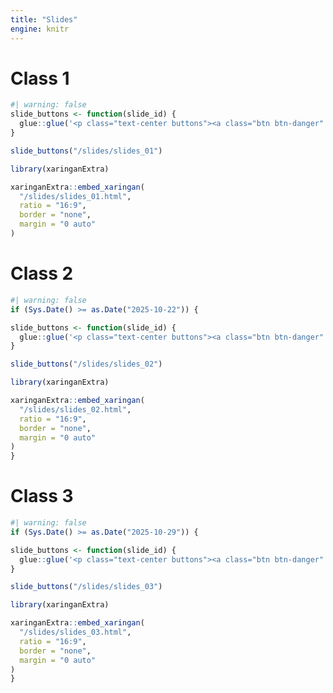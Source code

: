 ```yaml
---
title: "Slides"
engine: knitr 
---
```


# Class 1


```r
#| warning: false
slide_buttons <- function(slide_id) {
  glue::glue('<p class="text-center buttons"><a class="btn btn-danger" target="_blank" href="{slide_id}.html"><i class="fa-solid fa-arrow-up-right-from-square"></i> View all slides in new window</a> <a class="btn btn-danger" target="_blank" href="{slide_id}.pdf" role="button"><i class="fa-solid fa-file-pdf"></i> Download PDF of all slides</a></p>')
}

slide_buttons("/slides/slides_01")

library(xaringanExtra)

xaringanExtra::embed_xaringan(
  "/slides/slides_01.html",
  ratio = "16:9",
  border = "none",
  margin = "0 auto"
)
```

# Class 2

```r
#| warning: false
if (Sys.Date() >= as.Date("2025-10-22")) {

slide_buttons <- function(slide_id) {
  glue::glue('<p class="text-center buttons"><a class="btn btn-danger" target="_blank" href="{slide_id}.html"><i class="fa-solid fa-arrow-up-right-from-square"></i> View all slides in new window</a> <a class="btn btn-danger" target="_blank" href="{slide_id}.pdf" role="button"><i class="fa-solid fa-file-pdf"></i> Download PDF of all slides</a></p>')
}

slide_buttons("/slides/slides_02")

library(xaringanExtra)

xaringanExtra::embed_xaringan(
  "/slides/slides_02.html",
  ratio = "16:9",
  border = "none",
  margin = "0 auto"
)
}
```


# Class 3

```r
#| warning: false
if (Sys.Date() >= as.Date("2025-10-29")) {

slide_buttons <- function(slide_id) {
  glue::glue('<p class="text-center buttons"><a class="btn btn-danger" target="_blank" href="{slide_id}.html"><i class="fa-solid fa-arrow-up-right-from-square"></i> View all slides in new window</a> <a class="btn btn-danger" target="_blank" href="{slide_id}.pdf" role="button"><i class="fa-solid fa-file-pdf"></i> Download PDF of all slides</a></p>')
}

slide_buttons("/slides/slides_03")

library(xaringanExtra)

xaringanExtra::embed_xaringan(
  "/slides/slides_03.html",
  ratio = "16:9",
  border = "none",
  margin = "0 auto"
)
}
```










<!-- # Class 2 -->

<!-- ```{r echo=FALSE, results="asis"} -->
<!-- #| warning: false -->
<!-- slide_buttons <- function(slide_id) { -->
<!--   glue::glue('<p class="text-center buttons"><a class="btn btn-danger" target="_blank" href="{slide_id}.html"><i class="fa-solid fa-arrow-up-right-from-square"></i> View all slides in new window</a> <a class="btn btn-danger" target="_blank" href="{slide_id}.pdf" role="button"><i class="fa-solid fa-file-pdf"></i> Download PDF of all slides</a></p>') -->
<!-- } -->

<!-- slide_buttons("/slides/slides_02") -->

<!-- library(xaringanExtra) -->

<!-- xaringanExtra::embed_xaringan( -->
<!--   "/slides/slides_02.html", -->
<!--   ratio = "16:9", -->
<!--   border = "none", -->
<!--   margin = "0 auto" -->
<!-- ) -->
<!-- ``` -->

<!-- ::: {.callout-tip collapse="true"} -->
<!-- ## Class 2 Lecture video - part 1 -->

<!-- {{< video fr_class2_lecture_part1.mp4 >}} -->

<!-- ::: -->

<!-- ::: {.callout-tip collapse="true"} -->
<!-- ## Class 2 Lecture video - part 2 -->

<!-- {{< video fr_class2_lecture_part2.mp4 >}} -->

<!-- ::: -->



<!-- ```{r echo=FALSE, results="asis"} -->
<!-- #| warning: false -->
<!-- if (Sys.Date() >= as.Date("2025-05-05")) { -->

<!-- slide_buttons <- function(slide_id) { -->
<!--   glue::glue('<p class="text-center buttons"><a class="btn btn-danger" target="_blank" href="{slide_id}.html"><i class="fa-solid fa-arrow-up-right-from-square"></i> View all slides in new window</a> <a class="btn btn-danger" target="_blank" href="{slide_id}.pdf" role="button"><i class="fa-solid fa-file-pdf"></i> Download PDF of all slides</a></p>') -->
<!-- } -->

<!-- slide_buttons("/slides/slides_03") -->

<!-- library(xaringanExtra) -->

<!-- xaringanExtra::embed_xaringan( -->
<!--   "/slides/slides_03.html", -->
<!--   ratio = "16:9", -->
<!--   border = "none", -->
<!--   margin = "0 auto" -->
<!-- ) -->
<!-- } -->
<!-- ``` -->





<!-- ## Class 1 -->

<!-- ```{css echo=FALSE} -->
<!-- .embed-container { -->
<!--     position: relative; -->
<!--     padding-bottom: 129%; -->
<!--     height: 0; -->
<!--     overflow: hidden; -->
<!--     max-width: 100%; -->
<!-- } -->

<!-- .embed-container iframe, -->
<!-- .embed-container object, -->
<!-- .embed-container embed { -->
<!--     position: absolute; -->
<!--     top: 0; -->
<!--     left: 0; -->
<!--     width: 100%; -->
<!--     height: 100%; -->
<!-- } -->
<!-- ``` -->

<!-- ```{=html} -->
<!-- <p class="text-center"> -->
<!--   <a class="btn btn-primary btn-lg cv-download" href="`r rmarkdown::metadata$slides$pdf1`" target="_blank"> -->
<!--     <i class="bi-download"></i>&ensp;Download class slides -->
<!--   </a> -->
<!-- </p> -->

<!-- <div class="embed-container"> -->
<!--   <iframe src="`r rmarkdown::metadata$slides$pdf1`" style="border: 0.5px"></iframe> -->
<!-- </div> -->
<!-- ``` -->


<!-- # Class 2 -->

<!-- ```{css echo=FALSE} -->
<!-- .embed-container { -->
<!--     position: relative; -->
<!--     padding-bottom: 129%; -->
<!--     height: 0; -->
<!--     overflow: hidden; -->
<!--     max-width: 100%; -->
<!-- } -->

<!-- .embed-container iframe, -->
<!-- .embed-container object, -->
<!-- .embed-container embed { -->
<!--     position: absolute; -->
<!--     top: 0; -->
<!--     left: 0; -->
<!--     width: 100%; -->
<!--     height: 100%; -->
<!-- } -->
<!-- ``` -->

<!-- ```{=html} -->
<!-- <p class="text-center"> -->
<!--   <a class="btn btn-primary btn-lg cv-download" href="`r rmarkdown::metadata$slides$pdf2`" target="_blank"> -->
<!--     <i class="bi-download"></i>&ensp;Download class slides -->
<!--   </a> -->
<!-- </p> -->

<!-- <div class="embed-container"> -->
<!--   <iframe src="`r rmarkdown::metadata$slides$pdf2`" style="border: 0.5px"></iframe> -->
<!-- </div> -->
<!-- ``` -->


